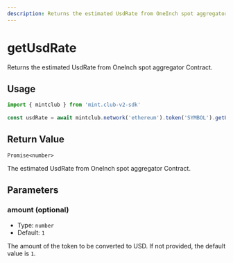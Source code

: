```yaml
---
description: Returns the estimated UsdRate from OneInch spot aggregator Contract.
---
```


# getUsdRate 

Returns the estimated UsdRate from OneInch spot aggregator Contract.

## Usage

```ts twoslash [example.ts]
import { mintclub } from 'mint.club-v2-sdk'
 
const usdRate = await mintclub.network('ethereum').token('SYMBOL').getUsdRate(100)
```

## Return Value

`Promise<number>`

The estimated UsdRate from OneInch spot aggregator Contract.

## Parameters

### amount (optional)

- Type: `number`
- Default: `1`

The amount of the token to be converted to USD. If not provided, the default value is `1`.